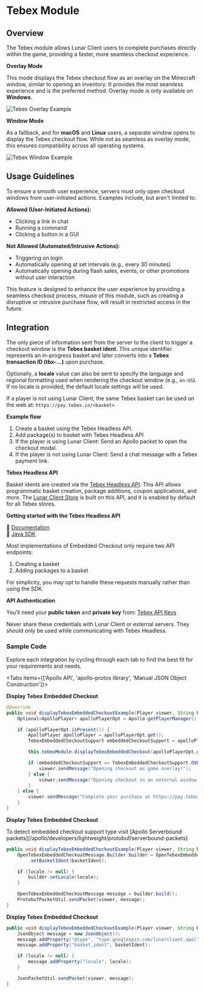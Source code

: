 
# Tebex Module

## Overview

The Tebex module allows Lunar Client users to complete purchases directly within the game, providing a faster, more seamless checkout experience.

**Overlay Mode**

This mode displays the Tebex checkout flow as an overlay on the Minecraft window, similar to opening an inventory. It provides the most seamless experience and is the preferred method. Overlay mode is only available on **Windows**.

![Tebex Overlay Example](https://i.imgur.com/1grfRaX.png#center)

**Window Mode**

As a fallback, and for **macOS** and **Linux** users, a separate window opens to display the Tebex checkout flow. While not as seamless as overlay mode, this ensures compatibility across all operating systems.

![Tebex Window Example](https://i.imgur.com/68wBAYZ.png#center)

## Usage Guidelines

To ensure a smooth user experience, servers must only open checkout windows from user-initiated actions. Examples include, but aren't limited to:

**Allowed (User-Initiated Actions):**
- Clicking a link in chat
- Running a command
- Clicking a button in a GUI

**Not Allowed (Automated/Intrusive Actions):**
- Triggering on login
- Automatically opening at set intervals (e.g., every 30 minutes)
- Automatically opening during flash sales, events, or other promotions without user interaction

This feature is designed to enhance the user experience by providing a seamless checkout process, misuse of this module, such as creating a disruptive or intrusive purchase flow, will result in restricted access in the future.

## Integration

The only piece of information sent from the server to the client to trigger a checkout window is the **Tebex basket ident**. This unique identifier represents an in-progress basket and later converts into a **Tebex transaction ID (tbx-...)** upon purchase.

Optionally, a **locale** value can also be sent to specify the language and regional formatting used when rendering the checkout window (e.g., `en-US`). If no locale is provided, the default locale settings will be used.

If a player is not using Lunar Client, the same Tebex basket can be used on the web at: `https://pay.tebex.io/<basket>`

**Example flow**
1. Create a basket using the Tebex Headless API.
2. Add package(s) to basket with Tebex Headless API
3. If the player is using Lunar Client: Send an Apollo packet to open the checkout modal.
4. If the player is not using Lunar Client: Send a chat message with a Tebex payment link.

**Tebex Headless API**

Basket idents are created via the [Tebex Headless API](https://docs.tebex.io/developers/headless-api/overview). This API allows programmatic basket creation, package additions, coupon applications, and more. The [Lunar Client Store](https://store.lunarclient.com/) is built on this API, and it is enabled by default for all Tebex stores.

**Getting started with the Tebex Headless API**

🔗 [Documentation](https://docs.tebex.io/developers/headless-api/overview)<br/>
🔗 [Java SDK](https://github.com/tebexio/TebexHeadless-OpenAPI/tree/main/sdks/java)<br/>

Most implementations of Embedded Checkout only require two API endpoints:
1. Creating a basket
2. Adding packages to a basket

For simplicity, you may opt to handle these requests manually rather than using the SDK.

**API Authentication**

You’ll need your **public token** and **private key** from: [Tebex API Keys](https://creator.tebex.io/developers/api-keys)

<Callout type="warning" emoji="⚠️">
  Never share these credentials with Lunar Client or external servers. They should only be used while communicating with Tebex Headless.
</Callout>

### Sample Code
Explore each integration by cycling through each tab to find the best fit for your requirements and needs.

<Tabs items={['Apollo API', 'apollo-protos library', 'Manual JSON Object Construction']}>

<Tab>

**Display Tebex Embedded Checkout**

```java
@Override
public void displayTebexEmbeddedCheckoutExample(Player viewer, String basketIdent, String locale) {
    Optional<ApolloPlayer> apolloPlayerOpt = Apollo.getPlayerManager().getPlayer(viewer.getUniqueId());

    if (apolloPlayerOpt.isPresent()) {
        ApolloPlayer apolloPlayer = apolloPlayerOpt.get();
        TebexEmbeddedCheckoutSupport embeddedCheckoutSupport = apolloPlayer.getTebexEmbeddedCheckoutSupport();

        this.tebexModule.displayTebexEmbeddedCheckout(apolloPlayerOpt.get(), basketIdent, locale);

        if (embeddedCheckoutSupport == TebexEmbeddedCheckoutSupport.OVERLAY) {
            viewer.sendMessage("Opening checkout as game overlay!");
        } else {
            viewer.sendMessage("Opening checkout in an external window!");
        }
    } else {
        viewer.sendMessage("Complete your purchase at https://pay.tebex.io/" + basketIdent);
    }
}
```

</Tab>

<Tab>

**Display Tebex Embedded Checkout**

<Callout type="info">
  To detect embedded checkout support type visit [Apollo Serverbound packets](/apollo/developers/lightweight/protobuf/serverbound-packets)
</Callout>

```java
public void displayTebexEmbeddedCheckoutExample(Player viewer, String basketIdent, String locale) {
    OpenTebexEmbeddedCheckoutMessage.Builder builder = OpenTebexEmbeddedCheckoutMessage.newBuilder()
        .setBasketIdent(basketIdent);

    if (locale != null) {
        builder.setLocale(locale);
    }

    OpenTebexEmbeddedCheckoutMessage message = builder.build();
    ProtobufPacketUtil.sendPacket(viewer, message);
}
```

</Tab>

<Tab>

**Display Tebex Embedded Checkout**

```java
public void displayTebexEmbeddedCheckoutExample(Player viewer, String basketIdent, String locale) {
    JsonObject message = new JsonObject();
    message.addProperty("@type", "type.googleapis.com/lunarclient.apollo.tebex.v1.OpenTebexEmbeddedCheckoutMessage");
    message.addProperty("basket_ident", basketIdent);

    if (locale != null) {
        message.addProperty("locale", locale);
    }

    JsonPacketUtil.sendPacket(viewer, message);
}
```

</Tab>

</Tabs>
